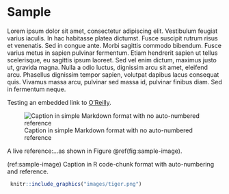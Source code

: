 # Sample {#sample}

Lorem ipsum dolor sit amet, consectetur adipiscing elit. Vestibulum feugiat varius iaculis. In hac habitasse platea dictumst. Fusce suscipit rutrum risus et venenatis. Sed in congue ante. Morbi sagittis commodo bibendum. Fusce varius metus in sapien pulvinar fermentum. Etiam hendrerit sapien ut tellus scelerisque, eu sagittis ipsum laoreet. Sed vel enim dictum, maximus justo ut, gravida magna. Nulla a odio luctus, dignissim arcu sit amet, eleifend arcu. Phasellus dignissim tempor sapien, volutpat dapibus lacus consequat quis. Vivamus massa arcu, pulvinar sed massa id, pulvinar finibus diam. Sed in fermentum neque.

Testing an embedded link to [O'Reilly](https://www.oreilly.com/).

![Caption in simple Markdown format with no auto-numbered reference](images/tiger.png)

A live reference:...as shown in Figure \@ref(fig:sample-image).


(ref:sample-image) Caption in R code-chunk format with auto-numbering and reference.

```r
 knitr::include_graphics("images/tiger.png")
```
